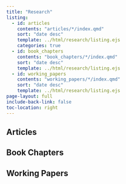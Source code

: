 ```yaml
---
title: "Research"
listing:
  - id: articles
    contents: "articles/*/index.qmd"
    sort: "date desc"
    template: ../html/research/listing.ejs
    categories: true
  - id: book_chapters
    contents: "book_chapters/*/index.qmd"
    sort: "date desc"
    template: ../html/research/listing.ejs
  - id: working_papers
    contents: "working_papers/*/index.qmd"
    sort: "date desc"
    template: ../html/research/listing.ejs
page-layout: full
include-back-link: false
toc-location: right
---
```

## Articles

:::{#articles}
:::

## Book Chapters

:::{#book_chapters}
:::

## Working Papers

:::{#working_papers}
:::